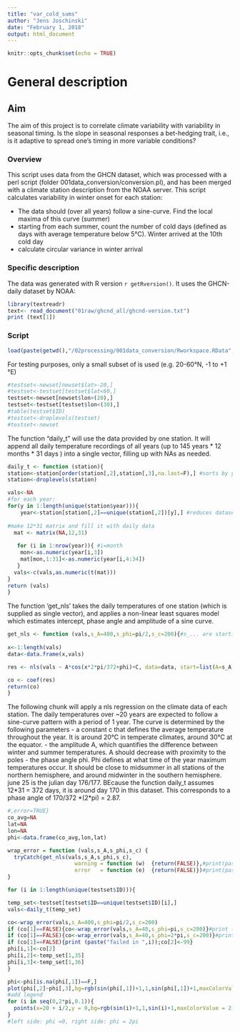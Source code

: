 ```yaml
---
title: "var_cold_sums"
author: "Jens Joschinski"
date: "February 1, 2018"
output: html_document
---
```


```r
knitr::opts_chunk$set(echo = TRUE)
```


# General description  

## Aim  
The aim of this project is to correlate climate variability with variability in seasonal timing. Is the slope in seasonal responses a bet-hedging trait, i.e., is it adaptive to spread one's timing in more variable conditions?  

### Overview  

This script uses data from the GHCN dataset, which was processed with a perl script (folder 001data_conversion/conversion.pl), and has been merged with a climate station description from the NOAA server. This script calculates variability in winter onset for each station:

- The data should (over all years) follow a sine-curve. Find the local maxima of this curve (summer)
- starting from each summer, count the number of cold days (defined as days with average temperature below 5°C). Winter arrived at the 10th cold day
- calculate circular variance in winter arrival


### Specific description  

The data was generated with R version `r getRversion()`. It uses the GHCN-daily dataset by NOAA:
```r
library(textreadr)
text<- read_document("01raw/ghcnd_all/ghcnd-version.txt")
print (text[1])
```


### Script  

```r
load(paste(getwd(),"/02processing/001data_conversion/Rworkspace.RData",sep=""))
```


For testing purposes, only a small subset of is used (e.g. 20-60°N, -1 to +1 °E)
```r
#testset<-newset[newset$lat>-20,]
#testset<-testset[testset$lat<60,]
testset<-newset[newset$lon>(20),]
testset<-testset[testset$lon<(30),]
#table(testset$ID)
#testset<-droplevels(testset)
#testset<-newset

```



The function "daily_t" will use the data provided by one station. It will append all daily temperature recordings of all years (up to 145 years \* 12 months \* 31 days ) into a single vector, filling up with NAs as needed. 

```r
daily_t <- function (station){
station<-station[order(station[,2],station[,3],na.last=F),] #sorts by year and month
station<-droplevels(station)

vals<-NA
#for each year:
for(y in 1:length(unique(station$year))){
    year<-station[station[,2]==unique(station[,2])[y],] #reduces dataset to 1 station, 1 year (max 31*12 points)
  
#make 12*31 matrix and fill it with daily data
  mat <- matrix(NA,12,31)
  
   for (i in 1:nrow(year)){ #i=month
    mon<-as.numeric(year[i,3])
    mat[mon,1:31]<-as.numeric(year[i,4:34])
   }
  vals<-c(vals,as.numeric(t(mat)))
}
return (vals)
}


```



The function 'get_nls' takes the daily temperatures of one station (which is supplied as single vector), and applies a non-linear least squares model which estimates intercept, phase angle and amplitude of a sine curve.

```r
get_nls <- function (vals,s_A=400,s_phi=pi/2,s_c=200){#s_... are starting values for nls function
  
x<-1:length(vals)
data<-data.frame(x,vals)

res <- nls(vals ~ A*cos(x*2*pi/372+phi)+C, data=data, start=list(A=s_A,phi=s_phi,C=s_c),upper=c(500,2*pi,300),algorithm="port",lower=c(0,0,0)) #372 and not 365.25, because a vector of 12*31 was used before (filling up e.g. 31.feb with NA). This made coping with leap years easier

co <- coef(res)
return(co)
}
```

The following chunk will apply a nls regression on the climate data of each station. The daily temperatures over ~20 years are expected to follow a sine-curve pattern with a period of 1 year. The curve is determined by the following parameters
- a constant c that defines the average temperature throughout the year. It is around 20°C in temperate climates, around 30°C at the equator.
- the amplitude A, which quantifies the difference between winter and summer temperatures. A should decrease with proximity to the poles
- the phase angle phi. Phi defines at what time of the year maximum temperatures occur. It should be close to midsummer in all stations of the northern hemisphere, and around midwinter in the southern hemisphere. june 25 is the julian day 176/177. BEcause the function daily_t assumes 12*31 = 372 days, it is around day 170 in this dataset. This corresponds to a phase angle of 170/372 \*(2\*pi) = 2.87.  


```r
#,error=TRUE}
co_avg=NA
lat=NA
lon=NA
phi<-data.frame(co_avg,lon,lat)

wrap_error = function (vals,s_A,s_phi,s_c) {
  tryCatch(get_nls(vals,s_A,s_phi,s_c),
                     warning = function (w)  {return(FALSE)},#print(paste("warning at ", i))
                     error   = function (e)  {return(FALSE)})#print(paste("error at: ",i));
}

for (i in 1:length(unique(testset$ID))){

temp_set<-testset[testset$ID==unique(testset$ID)[i],]
vals<-daily_t(temp_set)

co<-wrap_error(vals,s_A=400,s_phi=pi/2,s_c=200)
if (co[1]==FALSE){co<-wrap_error(vals,s_A=40,s_phi=pi,s_c=200)}#print ("retry1");
if (co[1]==FALSE){co<-wrap_error(vals,s_A=40,s_phi=2*pi,s_c=200)}#print ("retry2");
if (co[1]==FALSE){print (paste("failed in ",i));co[2]<-99}
phi[i,1]<-co[2]
phi[i,2]<-temp_set[1,35]
phi[i,3]<-temp_set[1,36]
}

phi<-phi[is.na(phi[,1])==F,]
plot(phi[,2]~phi[,3],bg=rgb(sin(phi[,1])+1,1,sin(phi[,1])+1,maxColorValue = 2),pch=21,col=NA)
#add legend
for (i in seq(0,2*pi,0.1)){
  points(x=20 + i/2,y = 0,bg=rgb(sin(i)+1,1,sin(i)+1,maxColorValue = 2),col=NA,pch=22)
}
#left side: phi =0, right side: phi = 2pi

```
